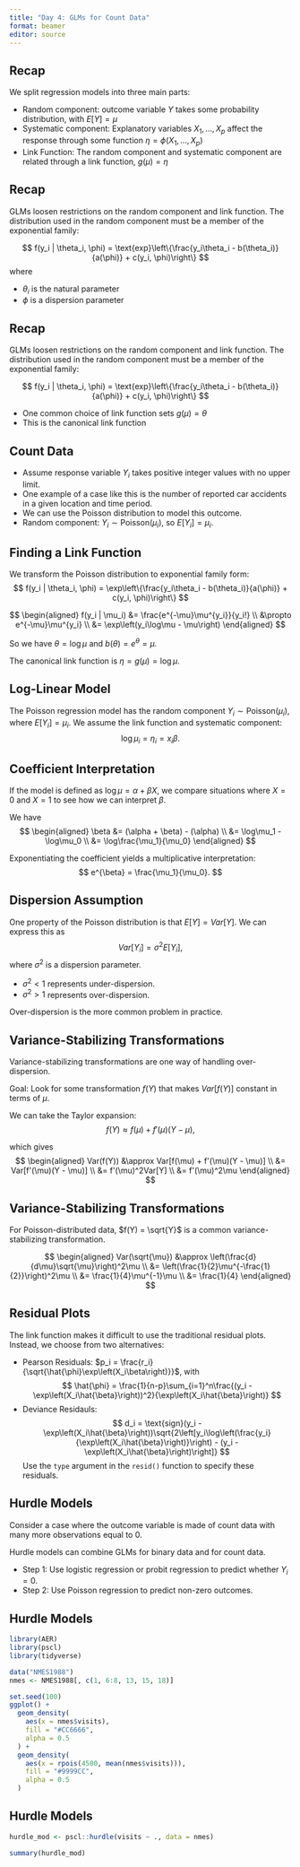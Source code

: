 ```yaml
---
title: "Day 4: GLMs for Count Data"
format: beamer
editor: source
---
```


## Recap

We split regression models into three main parts:

- Random component: outcome variable $Y$ takes some probability distribution, with $E[Y] = \mu$
- Systematic component: Explanatory variables $X_1, \dots, X_p$ affect the response through some function $\eta = \phi(X_1, \dots, X_p)$
- Link Function: The random component and systematic component are related through a link function, $g(\mu) = \eta$

## Recap

GLMs loosen restrictions on the random component and link function. The distribution used in the random component must be a member of the exponential family:

$$
f(y_i | \theta_i, \phi) = \text{exp}\left\{\frac{y_i\theta_i - b(\theta_i)}{a(\phi)} + c(y_i, \phi)\right\}
$$
where

- $\theta_i$ is the natural parameter
- $\phi$ is a dispersion parameter

## Recap

GLMs loosen restrictions on the random component and link function. The distribution used in the random component must be a member of the exponential family:

$$
f(y_i | \theta_i, \phi) = \text{exp}\left\{\frac{y_i\theta_i - b(\theta_i)}{a(\phi)} + c(y_i, \phi)\right\}
$$

- One common choice of link function sets $g(\mu) = \theta$
- This is the canonical link function

## Count Data

- Assume response variable $Y_i$ takes positive integer values with no upper limit.
- One example of a case like this is the number of reported car accidents in a given location and time period.
- We can use the Poisson distribution to model this outcome.
- Random component: $Y_i \sim \text{Poisson}(\mu_i)$, so $E[Y_i] = \mu_i$.

## Finding a Link Function

We transform the Poisson distribution to exponential family form:
$$
f(y_i | \theta_i, \phi) = \exp\left\{\frac{y_i\theta_i - b(\theta_i)}{a(\phi)} + c(y_i, \phi)\right\}
$$

$$
\begin{aligned}
f(y_i | \mu_i) &= \frac{e^{-\mu}\mu^{y_i}}{y_i!} \\
&\propto e^{-\mu}\mu^{y_i} \\
&= \exp\left(y_i\log\mu - \mu\right)
\end{aligned}
$$

So we have $\theta = \log\mu$ and $b(\theta) = e^{\theta} = \mu$. 

The canonical link function is $\eta = g(\mu) = \log\mu$.

## Log-Linear Model

The Poisson regression model has the random component $Y_i \sim \text{Poisson}(\mu_i)$, where $E[Y_i] = \mu_i$.
We assume the link function and systematic component:
$$
\log\mu_i = \eta_i = x_i\beta.
$$

## Coefficient Interpretation

If the model is defined as $\log\mu = \alpha + \beta X$, we compare situations where $X = 0$ and $X = 1$ to see how we can interpret $\beta$.

We have
$$
\begin{aligned}
\beta &= (\alpha + \beta) - (\alpha) \\
&= \log\mu_1 - \log\mu_0 \\
&= \log\frac{\mu_1}{\mu_0}
\end{aligned}
$$

Exponentiating the coefficient yields a multiplicative interpretation:
$$
  e^{\beta} = \frac{\mu_1}{\mu_0}.
$$

## Dispersion Assumption

One property of the Poisson distribution is that $E[Y] = Var[Y]$. We can express this as
$$
  Var[Y_i] = \sigma^2E[Y_i],
$$
where $\sigma^2$ is a dispersion parameter.

- $\sigma^2 < 1$ represents under-dispersion.
- $\sigma^2 > 1$ represents over-dispersion. 

Over-dispersion is the more common problem in practice.

## Variance-Stabilizing Transformations

Variance-stabilizing transformations are one way of handling over-dispersion.

Goal: Look for some transformation $f(Y)$ that makes $Var[f(Y)]$ constant in terms of $\mu$.

We can take the Taylor expansion:
$$
f(Y) \approx f(\mu) + f'(\mu)(Y - \mu),
$$

which gives
$$
\begin{aligned}
Var(f(Y)) &\approx Var[f(\mu) + f'(\mu)(Y - \mu)] \\
&= Var[f'(\mu)(Y - \mu)] \\
&= f'(\mu)^2Var[Y] \\
&= f'(\mu)^2\mu
\end{aligned}
$$

## Variance-Stabilizing Transformations

For Poisson-distributed data, $f(Y) = \sqrt{Y}$ is a common variance-stabilizing transformation.

$$
\begin{aligned}
Var(\sqrt{\mu}) &\approx \left(\frac{d}{d\mu}\sqrt{\mu}\right)^2\mu \\
&= \left(\frac{1}{2}\mu^{-\frac{1}{2}}\right)^2\mu \\
&= \frac{1}{4}\mu^{-1}\mu \\
&= \frac{1}{4}
\end{aligned}
$$

## Residual Plots

The link function makes it difficult to use the traditional residual plots. Instead, we choose from two alternatives:

- Pearson Residuals: $p_i = \frac{r_i}{\sqrt{\hat{\phi}\exp\left(X_i\beta\right)}}$, with 
$$
  \hat{\phi} = \frac{1}{n-p}\sum_{i=1}^n\frac{(y_i - \exp\left(X_i\hat{\beta}\right))^2}{\exp\left(X_i\hat{\beta}\right)}
$$
- Deviance Residauls:
\footnotesize
$$
  d_i = \text{sign}(y_i - \exp\left(X_i\hat{\beta}\right))\sqrt{2\left[y_i\log\left(\frac{y_i}{\exp\left(X_i\hat{\beta}\right)}\right) - (y_i - \exp\left(X_i\hat{\beta}\right)\right]}
$$
Use the `type` argument in the `resid()` function to specify these residuals.

## Hurdle Models

Consider a case where the outcome variable is made of count data with many more observations equal to 0.

Hurdle models can combine GLMs for binary data and for count data.

- Step 1: Use logistic regression or probit regression to predict whether $Y_i = 0$.
- Step 2: Use Poisson regression to predict non-zero outcomes.    

## Hurdle Models

```r
library(AER)
library(pscl)
library(tidyverse)
```

```r
data("NMES1988")
nmes <- NMES1988[, c(1, 6:8, 13, 15, 18)]
```

```r
set.seed(100)
ggplot() + 
  geom_density(
    aes(x = nmes$visits), 
    fill = "#CC6666", 
    alpha = 0.5
  ) +
  geom_density(
    aes(x = rpois(4500, mean(nmes$visits))), 
    fill = "#9999CC", 
    alpha = 0.5
  )
```

## Hurdle Models

\tiny

```r
hurdle_mod <- pscl::hurdle(visits ~ ., data = nmes)

summary(hurdle_mod)
```

